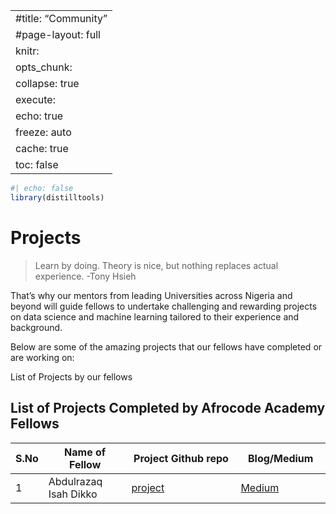 
---
#title: "Community"
#page-layout: full
knitr:
  opts_chunk: 
    collapse: true
execute: 
  echo: true
  freeze: auto
  cache: true  
toc: false
---

```r
#| echo: false
library(distilltools)
```

# [Projects]{.third-color}



> Learn by doing. Theory is nice, but nothing replaces actual experience. -Tony Hsieh

That’s why our mentors from leading Universities across Nigeria and beyond will guide fellows to undertake challenging and rewarding projects on data science and machine learning tailored to their experience and background.

Below are some of the amazing projects that our fellows have completed or are working on:

List of Projects by our fellows


## List of Projects Completed by Afrocode Academy Fellows

|S.No|Name of Fellow|Project Github repo| Blog/Medium   |   
|---|--------------|-------------------|---------------| 
|1| Abdulrazaq Isah Dikko|  [project](https://github.com/sir-ABD)  | [Medium](https://abdulrazaqisahdikko.medium.com)  |
